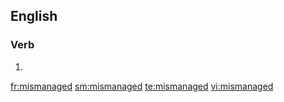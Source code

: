 ==English==

===Verb===
{{head|en|verb form}}

# {{en-past of|mismanage}}

[[fr:mismanaged]]
[[sm:mismanaged]]
[[te:mismanaged]]
[[vi:mismanaged]]